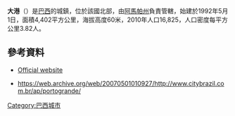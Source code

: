 {{coord|00|42|46|N|51|24|46|W|scale:30000|display=title}}

'''大港'''（{{lang-pt|Porto Grande}}）是[[巴西|巴西]]的城鎮，位於該國北部，由[[阿馬帕州|阿馬帕州]]負責管轄，始建於1992年5月1日，面積4,402平方公里，海拔高度60米，2010年人口16,825，人口密度每平方公里3.82人。

==參考資料==
*[https://web.archive.org/web/20190621022747/http://portogrande.ap.gov.br/ Official website] {{pt icon}}
*{{pt icon}} https://web.archive.org/web/20070501010927/http://www.citybrazil.com.br/ap/portogrande/
{{阿馬帕州市鎮|state=autocollapse}}
{{Brazil-geo-stub}}
[[Category:巴西城市|Category:巴西城市]]